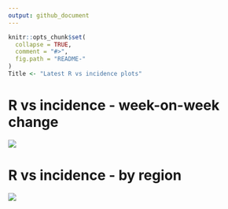 ```yaml
---
output: github_document
---
```


<!-- README.md is generated from README.Rmd. Please edit that file -->

```r
knitr::opts_chunk$set(
  collapse = TRUE,
  comment = "#>",
  fig.path = "README-"
)
Title <- "Latest R vs incidence plots"
```

# R vs incidence - week-on-week change

![](figure/r_vs_inc_1w.png)

# R vs incidence - by region

![](figure/r_vs_inc_region.png)
